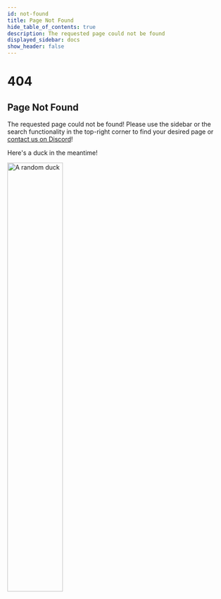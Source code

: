 ```yaml
---
id: not-found
title: Page Not Found
hide_table_of_contents: true
description: The requested page could not be found
displayed_sidebar: docs
show_header: false
---
```


<div id="not-found-wrapper">
    <h1>404</h1>
    <h2>Page Not Found</h2>
    <div>
        <p>
            The requested page could not be found! Please use the sidebar or the search functionality in the top-right
            corner to find your desired page or <a href="https://discord.gg/bloom"> contact us on Discord</a>!
        </p>
    </div>
    <div>
        <p>Here's a duck in the meantime!</p>
        <img src="https://corsproxy.io/?https%3A%2F%2Frandom-d.uk%2Fapi%2Frandomimg"
             height="50%"
             width="50%"
             alt="A random duck"/>
    </div>
</div>
